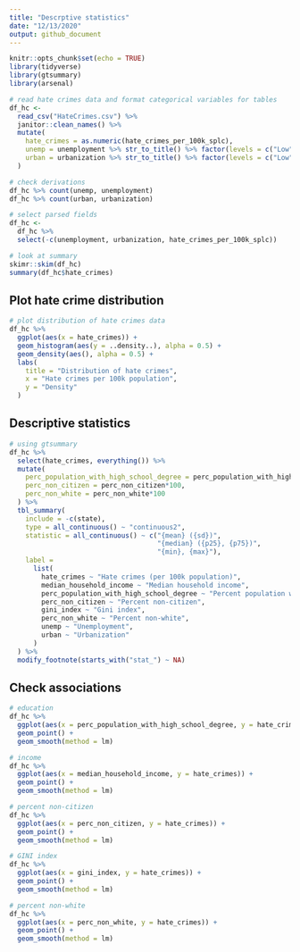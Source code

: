 ```yaml
---
title: "Descrptive statistics"
date: "12/13/2020"
output: github_document
---
```


```r
knitr::opts_chunk$set(echo = TRUE)
library(tidyverse)
library(gtsummary)
library(arsenal)
```

```r
# read hate crimes data and format categorical variables for tables 
df_hc <- 
  read_csv("HateCrimes.csv") %>% 
  janitor::clean_names() %>% 
  mutate(
    hate_crimes = as.numeric(hate_crimes_per_100k_splc),
    unemp = unemployment %>% str_to_title() %>% factor(levels = c("Low", "High")),
    urban = urbanization %>% str_to_title() %>% factor(levels = c("Low", "High"))
  ) 

# check derivations
df_hc %>% count(unemp, unemployment)
df_hc %>% count(urban, urbanization)

# select parsed fields
df_hc <- 
  df_hc %>% 
  select(-c(unemployment, urbanization, hate_crimes_per_100k_splc))

# look at summary
skimr::skim(df_hc)
summary(df_hc$hate_crimes)
```

## Plot hate crime distribution

```r
# plot distribution of hate crimes data
df_hc %>% 
  ggplot(aes(x = hate_crimes)) +
  geom_histogram(aes(y = ..density..), alpha = 0.5) +
  geom_density(aes(), alpha = 0.5) +
  labs(
    title = "Distribution of hate crimes",
    x = "Hate crimes per 100k population",
    y = "Density"
  )
```

## Descriptive statistics

```r
# using gtsummary
df_hc %>% 
  select(hate_crimes, everything()) %>% 
  mutate(
    perc_population_with_high_school_degree = perc_population_with_high_school_degree*100,
    perc_non_citizen = perc_non_citizen*100,
    perc_non_white = perc_non_white*100
  ) %>% 
  tbl_summary(
    include = -c(state),
    type = all_continuous() ~ "continuous2",
    statistic = all_continuous() ~ c("{mean} ({sd})",
                                     "{median} ({p25}, {p75})", 
                                     "{min}, {max}"),
    label = 
      list(
        hate_crimes ~ "Hate crimes (per 100k population)",
        median_household_income ~ "Median household income",
        perc_population_with_high_school_degree ~ "Percent population with high school degree",
        perc_non_citizen ~ "Percent non-citizen",
        gini_index ~ "Gini index",
        perc_non_white ~ "Percent non-white",
        unemp ~ "Unemployment",
        urban ~ "Urbanization"
      )
  ) %>% 
  modify_footnote(starts_with("stat_") ~ NA)

```


## Check associations

```r
# education
df_hc %>% 
  ggplot(aes(x = perc_population_with_high_school_degree, y = hate_crimes)) +
  geom_point() +
  geom_smooth(method = lm)

# income
df_hc %>% 
  ggplot(aes(x = median_household_income, y = hate_crimes)) +
  geom_point() +
  geom_smooth(method = lm)

# percent non-citizen
df_hc %>% 
  ggplot(aes(x = perc_non_citizen, y = hate_crimes)) +
  geom_point() +
  geom_smooth(method = lm)

# GINI index
df_hc %>% 
  ggplot(aes(x = gini_index, y = hate_crimes)) +
  geom_point() +
  geom_smooth(method = lm)

# percent non-white
df_hc %>% 
  ggplot(aes(x = perc_non_white, y = hate_crimes)) +
  geom_point() +
  geom_smooth(method = lm)
```

